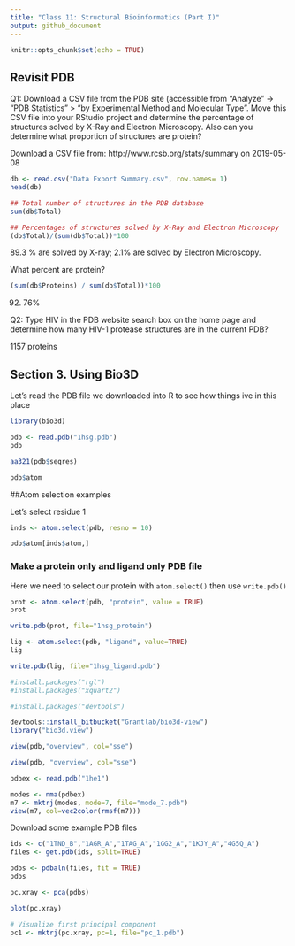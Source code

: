 ```yaml
---
title: "Class 11: Structural Bioinformatics (Part I)"
output: github_document
---
```


```r
knitr::opts_chunk$set(echo = TRUE)
```

## Revisit PDB

Q1: Download a CSV file from the PDB site (accessible from “Analyze” -> “PDB Statistics” > “by Experimental Method and Molecular Type”. Move this CSV file into your RStudio project and determine the percentage of structures solved by X-Ray and Electron Microscopy. Also can you determine what proportion of structures are protein? 

Download a CSV file from: http://www.rcsb.org/stats/summary on 2019-05-08

```r
db <- read.csv("Data Export Summary.csv", row.names= 1)
head(db)
```

```r
## Total number of structures in the PDB database
sum(db$Total)

## Percentages of structures solved by X-Ray and Electron Microscopy
(db$Total)/(sum(db$Total))*100
```
89.3 % are solved by X-ray; 2.1% are solved by Electron Microscopy. 



What percent are protein?
```r
(sum(db$Proteins) / sum(db$Total))*100
```
92. 76%



Q2: Type HIV in the PDB website search box on the home page and determine how many HIV-1 protease structures are in the current PDB?

1157 proteins



## Section 3. Using Bio3D

Let's read the PDB file we downloaded into R to see how things ive in this place 

```r
library(bio3d)
```


```r
pdb <- read.pdb("1hsg.pdb")
pdb
```


```r
aa321(pdb$seqres)
```



```r
pdb$atom
```



##Atom selection examples

Let's select residue 1
```r
inds <- atom.select(pdb, resno = 10)
```




```r
pdb$atom[inds$atom,]
```


### Make a protein only and ligand only PDB file

Here we need to select our protein with `atom.select()` then use `write.pdb()`

```r
prot <- atom.select(pdb, "protein", value = TRUE)
prot
```

```r
write.pdb(prot, file="1hsg_protein")
```

```r
lig <- atom.select(pdb, "ligand", value=TRUE)
lig
```

```r
write.pdb(lig, file="1hsg_ligand.pdb")
```

```r
#install.packages("rgl")
#install.packages("xquart2")

```

```r
#install.packages("devtools")
```


```r
devtools::install_bitbucket("Grantlab/bio3d-view")
library("bio3d.view")

```
```r
view(pdb,"overview", col="sse")
```

```r
view(pdb, "overview", col="sse")
```


```r
pdbex <- read.pdb("1he1")
```

```r
modes <- nma(pdbex)
m7 <- mktrj(modes, mode=7, file="mode_7.pdb")
view(m7, col=vec2color(rmsf(m7)))
```


Download some example PDB files
```r
ids <- c("1TND_B","1AGR_A","1TAG_A","1GG2_A","1KJY_A","4G5Q_A")
files <- get.pdb(ids, split=TRUE)
```


```r
pdbs <- pdbaln(files, fit = TRUE)
pdbs
```



```r
pc.xray <- pca(pdbs)
```


```r
plot(pc.xray)
```



```r
# Visualize first principal component
pc1 <- mktrj(pc.xray, pc=1, file="pc_1.pdb")
```





